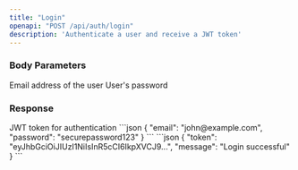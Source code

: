 ```yaml
---
title: "Login"
openapi: "POST /api/auth/login"
description: 'Authenticate a user and receive a JWT token'
---
```


### Body Parameters

<ParamField body="email" type="string" required>
  Email address of the user
</ParamField>

<ParamField body="password" type="string" required>
  User's password
</ParamField>

### Response

<ResponseField name="token" type="string">
  JWT token for authentication
</ResponseField>

<RequestExample>
```json
{
  "email": "john@example.com",
  "password": "securepassword123"
}
```
</RequestExample>

<ResponseExample>
```json
{
  "token": "eyJhbGciOiJIUzI1NiIsInR5cCI6IkpXVCJ9...",
  "message": "Login successful"
}
```
</ResponseExample>
